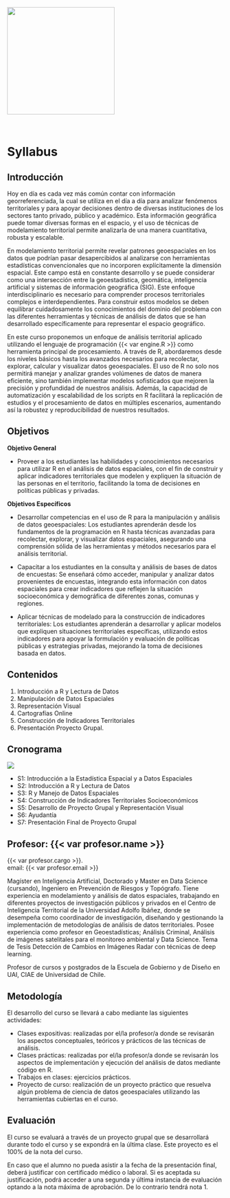 <br>

[![](images/Logo_CIT_UAI_Negro.png){fig-align="center" width="250"}](https://cit.uai.cl)

<br>

# Syllabus

## Introducción

Hoy en día es cada vez más común contar con información georreferenciada, la cual se utiliza en el día a día para analizar fenómenos territoriales y para apoyar decisiones dentro de diversas instituciones de los sectores tanto privado, público y académico. Esta información geográfica puede tomar diversas formas en el espacio, y el uso de técnicas de modelamiento territorial permite analizarla de una manera cuantitativa, robusta y escalable. 

En modelamiento territorial permite revelar patrones geoespaciales en los datos que podrían pasar desapercibidos al analizarse con herramientas estadísticas convencionales que no incorporen explícitamente la dimensión espacial. Este campo está en constante desarrollo y se puede considerar como una intersección entre la geoestadística, geomática, inteligencia artificial y sistemas de información geográfica (SIG). Este enfoque interdisciplinario es necesario para comprender procesos territoriales complejos e interdependientes. Para construir estos modelos se deben equilibrar cuidadosamente los conocimientos del dominio del problema con las diferentes herramientas y técnicas de análisis de datos que se han desarrollado específicamente para representar el espacio geográfico.

En este curso proponemos un enfoque de análisis territorial aplicado utilizando el lenguaje de programación {{< var engine.R >}} como herramienta principal de procesamiento. A través de R, abordaremos desde los niveles básicos hasta los avanzados necesarios para recolectar, explorar, calcular y visualizar datos geoespaciales. El uso de R no solo nos permitirá manejar y analizar grandes volúmenes de datos de manera eficiente, sino también implementar modelos sofisticados que mejoren la precisión y profundidad de nuestros análisis. Además, la capacidad de automatización y escalabilidad de los scripts en R facilitará la replicación de estudios y el procesamiento de datos en múltiples escenarios, aumentando así la robustez y reproducibilidad de nuestros resultados.


## Objetivos

**Objetivo General**

- Proveer a los estudiantes las habilidades y conocimientos necesarios para utilizar R en el análisis de datos espaciales, con el fin de construir y aplicar indicadores territoriales que modelen y expliquen la situación de las personas en el territorio, facilitando la toma de decisiones en políticas públicas y privadas.

**Objetivos Específicos**

- 	Desarrollar competencias en el uso de R para la manipulación y análisis de datos geoespaciales: Los estudiantes aprenderán desde los fundamentos de la programación en R hasta técnicas avanzadas para recolectar, explorar, y visualizar datos espaciales, asegurando una comprensión sólida de las herramientas y métodos necesarios para el análisis territorial.

- Capacitar a los estudiantes en la consulta y análisis de bases de datos de encuestas: Se enseñará cómo acceder, manipular y analizar datos provenientes de encuestas, integrando esta información con datos espaciales para crear indicadores que reflejen la situación socioeconómica y demográfica de diferentes zonas, comunas y regiones.

-	Aplicar técnicas de modelado para la construcción de indicadores territoriales: Los estudiantes aprenderán a desarrollar y aplicar modelos que expliquen situaciones territoriales específicas, utilizando estos indicadores para apoyar la formulación y evaluación de políticas públicas y estrategias privadas, mejorando la toma de decisiones basada en datos.


## Contenidos

<!-- ![](images/flujo_general.png){fig-align="center"} -->

1.  Introducción a R y Lectura de Datos
2.  Manipulación de Datos Espaciales
3.  Representación Visual
4.  Cartografías Online
5.  Construcción de Indicadores Territoriales
6.  Presentación Proyecto Grupal.

## Cronograma

![](images/horario_clases.png){fig-align="center"}

- S1: Introducción a la Estadística Espacial y a Datos Espaciales
- S2: Introducción a R y Lectura de Datos
- S3: R y Manejo de Datos Espaciales 
- S4: Construcción de Indicadores Territoriales Socioeconómicos
- S5: Desarrollo de Proyecto Grupal y Representación Visual
- S6: Ayudantía
- S7: Presentación Final de Proyecto Grupal



## Profesor: {{< var profesor.name >}}

{{< var profesor.cargo >}}.  
email: {{< var profesor.email >}}

Magíster en Inteligencia Artificial, Doctorado y Master en Data Science (cursando), Ingeniero en Prevención de Riesgos y Topógrafo. Tiene experiencia en modelamiento y análisis de datos espaciales, trabajando en diferentes proyectos de investigación públicos y privados en el Centro de Inteligencia Territorial de la Universidad Adolfo Ibáñez, donde se desempeña como coordinador de investigación, diseñando y gestionando la implementación de metodologías de análisis de datos territoriales. Posee experiencia como profesor en Geoestadísticas; Análisis Criminal, Análisis de imágenes satelitales para el monitoreo ambiental y Data Science. Tema de Tesis Detección de Cambios en Imágenes Radar con técnicas de deep learning.

Profesor de cursos y postgrados de la Escuela de Gobierno y de Diseño en UAI, CIAE de Universidad de Chile.


## Metodología

El desarrollo del curso se llevará a cabo mediante las siguientes actividades:

- Clases expositivas: realizadas por el/la profesor/a donde se revisarán los aspectos conceptuales, teóricos y prácticos de las técnicas de análisis.
- Clases prácticas: realizadas por el/la profesor/a donde se revisarán los aspectos de implementación y ejecución del análisis de datos mediante código en R.
- Trabajos en clases: ejercicios prácticos.
- Proyecto de curso: realización de un proyecto práctico que resuelva algún problema de ciencia de datos geoespaciales utilizando las herramientas cubiertas en el curso.  





## Evaluación

El curso se evaluará a través de un proyecto grupal que se desarrollará durante todo el curso y se expondrá en la última clase. Este proyecto es el 100% de la nota del curso.

En caso que el alumno no pueda asistir a la fecha de la presentación final, deberá justificar con certificado médico o laboral. Si es aceptada su justificación, podrá acceder a una segunda y última instancia de evaluación optando a la nota máxima de aprobación. De lo contrario tendrá nota 1.




